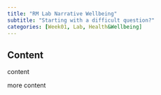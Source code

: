 ```yaml
---
title: "RM Lab Narrative Wellbeing"
subtitle: "Starting with a difficult question?"
categories: [Week01, Lab, Health&Wellbeing]
---
```


## Content

content

more content
